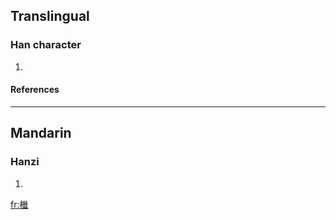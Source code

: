 ==Translingual==
===Han character===
{{Han char|rn=75|rad=木|as=14|sn=18|four=|canj=木女女戈 (DVVI)}}
# {{defn|Han|sort=木14}}
====References====
{{Han ref|kx=0558.390|dkj=15737|dj=0948.110|hdz=21311.130|uh=6AB5|ud=27317}}

----
==Mandarin==
===Hanzi===
{{cmn-hanzi|pin=[[jì]] (ji4)|wg=chi<sup>4</sup>}}
# {{defn|Mandarin}}

[[fr:檵]]